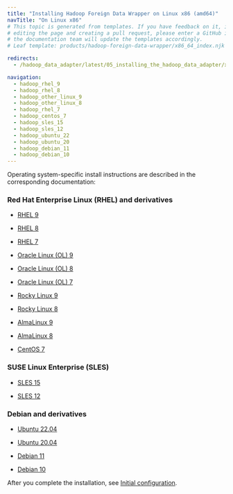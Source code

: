 ```yaml
---
title: "Installing Hadoop Foreign Data Wrapper on Linux x86 (amd64)"
navTitle: "On Linux x86"
# This topic is generated from templates. If you have feedback on it, instead of
# editing the page and creating a pull request, please enter a GitHub issue and
# the documentation team will update the templates accordingly.
# Leaf template: products/hadoop-foreign-data-wrapper/x86_64_index.njk

redirects:
  - /hadoop_data_adapter/latest/05_installing_the_hadoop_data_adapter/x86_amd64/

navigation:
  - hadoop_rhel_9
  - hadoop_rhel_8
  - hadoop_other_linux_9
  - hadoop_other_linux_8
  - hadoop_rhel_7
  - hadoop_centos_7
  - hadoop_sles_15
  - hadoop_sles_12
  - hadoop_ubuntu_22
  - hadoop_ubuntu_20
  - hadoop_debian_11
  - hadoop_debian_10
---
```


Operating system-specific install instructions are described in the corresponding documentation:

### Red Hat Enterprise Linux (RHEL) and derivatives

- [RHEL 9](hadoop_rhel_9)

- [RHEL 8](hadoop_rhel_8)

- [RHEL 7](hadoop_rhel_7)

- [Oracle Linux (OL) 9](hadoop_rhel_9)

- [Oracle Linux (OL) 8](hadoop_rhel_8)

- [Oracle Linux (OL) 7](hadoop_rhel_7)

- [Rocky Linux 9](hadoop_other_linux_9)

- [Rocky Linux 8](hadoop_other_linux_8)

- [AlmaLinux 9](hadoop_other_linux_9)

- [AlmaLinux 8](hadoop_other_linux_8)

- [CentOS 7](hadoop_centos_7)

### SUSE Linux Enterprise (SLES)

- [SLES 15](hadoop_sles_15)

- [SLES 12](hadoop_sles_12)

### Debian and derivatives

- [Ubuntu 22.04](hadoop_ubuntu_22)

- [Ubuntu 20.04](hadoop_ubuntu_20)

- [Debian 11](hadoop_debian_11)

- [Debian 10](hadoop_debian_10)

After you complete the installation, see [Initial configuration](../../configuring).
